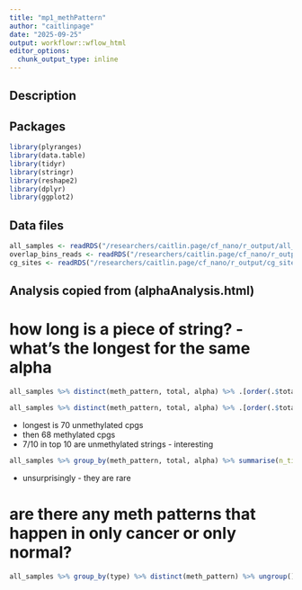 ```yaml
---
title: "mp1_methPattern"
author: "caitlinpage"
date: "2025-09-25"
output: workflowr::wflow_html
editor_options:
  chunk_output_type: inline
---
```


## Description


## Packages
```r
library(plyranges)
library(data.table)
library(tidyr)
library(stringr)
library(reshape2)
library(dplyr)
library(ggplot2)
```

## Data files
```r
all_samples <- readRDS("/researchers/caitlin.page/cf_nano/r_output/all_samples.rds")
overlap_bins_reads <- readRDS("/researchers/caitlin.page/cf_nano/r_output/overlap_bins_reads.rds")
cg_sites <- readRDS("/researchers/caitlin.page/cf_nano/r_output/cg_sites.rds")
```


## Analysis copied from (alphaAnalysis.html)


# how long is a piece of string? - what's the longest for the same alpha

```r
all_samples %>% distinct(meth_pattern, total, alpha) %>% .[order(.$total, decreasing = TRUE),] %>% mutate(num = 1:n()) %>% head()
```


```r
all_samples %>% distinct(meth_pattern, total, alpha) %>% .[order(.$total, decreasing = TRUE),] %>% mutate(num = 1:n()) %>% filter(alpha == 1 | alpha == 0) %>% head()
```
* longest is 70 unmethylated cpgs
* then 68 methylated cpgs
* 7/10 in top 10 are unmethylated strings - interesting

```r
all_samples %>% group_by(meth_pattern, total, alpha) %>% summarise(n_times = n()) %>% ungroup() %>% .[order(.$total, decreasing = TRUE),] %>% mutate(num = 1:n()) %>% filter(alpha == 1 | alpha == 0) %>% head()
```
* unsurprisingly - they are rare

# are there any meth patterns that happen in only cancer or only normal?

```r
all_samples %>% group_by(type) %>% distinct(meth_pattern) %>% ungroup() %>% group_by(meth_pattern) %>% mutate(n_groups = n()) %>% ungroup() %>% filter(n_groups == 1) %>% group_by(type) %>% summarise(n_unique = n())
```

